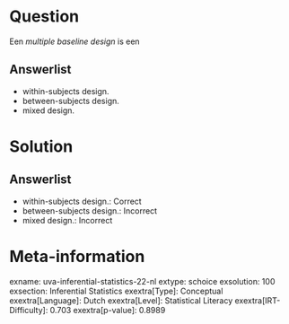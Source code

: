 Question
========

Een *multiple baseline design* is een

Answerlist
----------

* within-subjects design.
* between-subjects design.
* mixed design.

Solution
========

Answerlist
----------

* within-subjects design.: Correct
* between-subjects design.: Incorrect
* mixed design.: Incorrect

Meta-information
================
exname: uva-inferential-statistics-22-nl
extype: schoice
exsolution: 100
exsection: Inferential Statistics
exextra[Type]: Conceptual
exextra[Language]: Dutch
exextra[Level]: Statistical Literacy
exextra[IRT-Difficulty]: 0.703
exextra[p-value]: 0.8989
